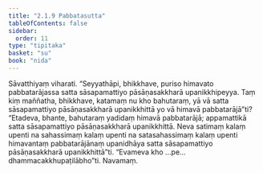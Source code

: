 ```yaml
---
title: "2.1.9 Pabbatasutta"
tableOfContents: false
sidebar:
  order: 11
type: "tipitaka"
basket: "su"
book: "nida"
---
```



<DynamicBreadcrumb />

<Division number="82" book="nida">

<Paragraph number="629" book="nida">
Sāvatthiyaṃ viharati. “Seyyathāpi, bhikkhave, puriso himavato pabbatarājassa satta sāsapamattiyo pāsāṇasakkharā upanikkhipeyya. Taṃ kiṃ maññatha, bhikkhave, katamaṃ nu kho bahutaraṃ, yā vā satta sāsapamattiyo pāsāṇasakkharā upanikkhittā yo vā himavā pabbatarājā”ti?
</Paragraph>

<Paragraph number="630" book="nida">
“Etadeva, bhante, bahutaraṃ yadidaṃ himavā pabbatarājā; appamattikā satta sāsapamattiyo pāsāṇasakkharā upanikkhittā. Neva satimaṃ kalaṃ upenti na sahassimaṃ kalaṃ upenti na satasahassimaṃ kalaṃ upenti himavantaṃ pabbatarājānaṃ upanidhāya satta sāsapamattiyo pāsāṇasakkharā upanikkhittā”ti. “Evameva kho …pe…  dhammacakkhupaṭilābho”ti.

</Paragraph>
</Division>

<Paragraph number="631" type="center" book="nida">
Navamaṃ.
</Paragraph>